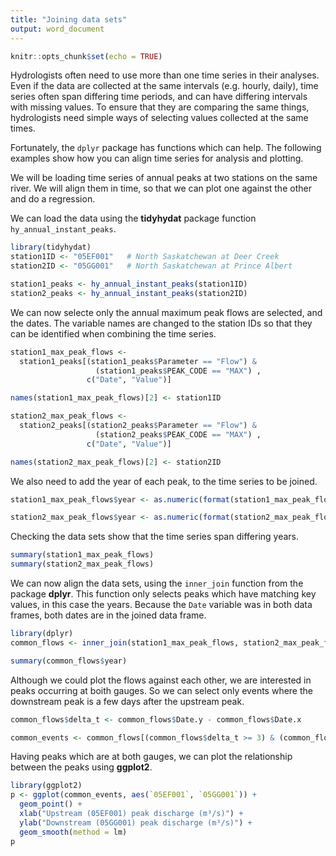 ```yaml
---
title: "Joining data sets"
output: word_document
---
```


```r
knitr::opts_chunk$set(echo = TRUE)
```

Hydrologists often need to use more than one time series in their analyses. Even if the data are collected at the same intervals (e.g. hourly, daily), time series often span differing time periods, and can have differing intervals with missing values. To ensure that they are comparing the same things, hydrologists need simple ways of selecting values collected at the same times.

Fortunately, the `dplyr` package has functions which can help. The following examples show how you can align time series for analysis and plotting.

We will be loading time series of annual peaks at two stations on the same river. We will align them in time, so that we can plot one against the other and do a regression.

We can load the data using the **tidyhydat** package function `hy_annual_instant_peaks`.
```r
library(tidyhydat)
station1ID <- "05EF001"   # North Saskatchewan at Deer Creek
station2ID <- "05GG001"   # North Saskatchewan at Prince Albert

station1_peaks <- hy_annual_instant_peaks(station1ID)
station2_peaks <- hy_annual_instant_peaks(station2ID)
```

We can now selecte only the annual maximum peak flows are selected, and the dates. The variable names are changed to the station IDs so that they can be identified when combining the time series.

```r
station1_max_peak_flows <- 
  station1_peaks[(station1_peaks$Parameter == "Flow") & 
                   (station1_peaks$PEAK_CODE == "MAX") , 
                 c("Date", "Value")]

names(station1_max_peak_flows)[2] <- station1ID

station2_max_peak_flows <- 
  station2_peaks[(station2_peaks$Parameter == "Flow") & 
                   (station2_peaks$PEAK_CODE == "MAX") , 
                 c("Date", "Value")] 

names(station2_max_peak_flows)[2] <- station2ID
```

We also need to add the year of each peak, to the time series to be joined.
```r
station1_max_peak_flows$year <- as.numeric(format(station1_max_peak_flows$Date, format = "%Y"))

station2_max_peak_flows$year <- as.numeric(format(station2_max_peak_flows$Date, format = "%Y"))
```


Checking the data sets show that the time series span differing years.
```r
summary(station1_max_peak_flows)
summary(station2_max_peak_flows)
```

We can now align the data sets, using the `inner_join` function from the package **dplyr**. This function only selects peaks which have matching key values, in this case the years. Because the `Date` variable was in both data frames, both dates are in the joined data frame.

```r
library(dplyr)
common_flows <- inner_join(station1_max_peak_flows, station2_max_peak_flows, by = "year")

summary(common_flows$year)
```

Although we could plot the flows against each other, we are interested
in peaks occurring at boith gauges. So we can select only events where the downstream peak is a few days after the upstream peak.
```r
common_flows$delta_t <- common_flows$Date.y - common_flows$Date.x

common_events <- common_flows[(common_flows$delta_t >= 3) & (common_flows$delta_t <= 12),]
```

Having peaks which are at both gauges, we can plot the relationship between the peaks using **ggplot2**.
```r
library(ggplot2)
p <- ggplot(common_events, aes(`05EF001`, `05GG001`)) +
  geom_point() +
  xlab("Upstream (05EF001) peak discharge (m³/s)") +
  ylab("Downstream (05GG001) peak discharge (m³/s)") +
  geom_smooth(method = lm)
p
       
```

